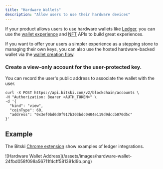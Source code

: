 ```yaml
---
title: "Hardware Wallets"
description: "Allow users to use their hardware devices"
---
```


If your product allows users to use hardware wallets like [Ledger](https://www.ledger.com),
you can use the [wallet experience](/wallet-as-a-service/wallet-experience-apis)
and [NFT](/wallet-as-a-service/nft-apis) APIs to build great experiences.

If you want to offer your users a simpler experience as a stepping stone to
managing their own keys, you can also use the hosted hardware-backed wallet via
the [wallet creation flow](/wallet-as-a-service/wallet-creation-apis/hosted-hardware-wallets).

### Create a view-only account for the user-protected key.

You can record the user's public address to associate the wallet with the user.

```shell Create View Only Account
curl -X POST https://api.bitski.com/v2/blockchain/accounts \
-H "Authorization: Bearer <AUTH_TOKEN>" \
-d '{
  "kind": "view",
  "coinType": 60,
  "address": "0x3ef0bd6d0f917b303bdc0404e119d9dccb070d5c"
}'
```

## Example

The Bitski [Chrome extension](https://chrome.google.com/webstore/detail/bitski/feejiigddaafeojfddjjlmfkabimkell)
show examples of ledger integrations.

<Frame>
![Hardware Wallet Address](/assets/images/hardware-wallet-24fbd058f098a56711f4cff581391d9b.png)
</Frame>
